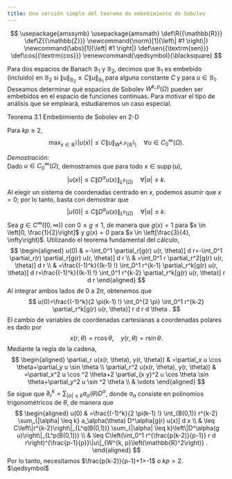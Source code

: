 ```yaml
---
title: Una versión simple del teorema de embebimiento de Sobolev
---
```

::: {.hidden}
$$
\usepackage{amssymb}
\usepackage{amsmath}
\def\R{{\mathbb{R}}}
\def\Z{{\mathbb{Z}}}
\newcommand{\norm}[1]{\left\| #1 \right\|}
\newcommand{\abs}[1]{\left| #1 \right|}
\def\sen{{\textrm{sen}}}
\def\cos{{\textrm{cos}}}
\renewcommand{\qedsymbol}{\blacksquare}
$$
:::


Para dos espacios de Banach $\mathbb{B}_1$ y $\mathbb{B}_2$, decimos que $\mathbb{B}_1$ es embebido (incluido) en $\mathbb{B}_2$ si $\|u\|_{\mathbb{B}_2} \leq C\|u\|_{\mathbb{B}_1}$ para alguna constante $C$ y para $u \in \mathbb{B}_1$. Deseamos determinar qué espacios de Sobolev $W^{k, p}(\Omega)$ pueden ser embebidos en el espacio de funciones continuas. Para motivar el tipo de análisis que se empleará, estudiaremos un caso especial.

:::{.theorembox}

::::{.theorembox-header}
:::::{.theorembox-icon}
:::::
Teorema 3.1 Embebimiento de Sobolev en 2-D
::::

::::{.theorembox-body}

Para $k p \geq 2$,
$$
\max _{x \in \mathbb{R}^2}|u(x)| \leq C\|u\|_{W^{k, p}\left(\mathbb{R}^2\right)} \quad \forall u \in C_0^{\infty}(\Omega) .
$$

::::

:::

*Demostración:*  
Dado $u \in C_0^{\infty}(\Omega)$, demostramos que para todo $x \in \operatorname{supp}(u)$,
    $$
    |u(x)| \leq C\left\|D^\alpha u(x)\right\|_{L^p(\Omega)} \quad \forall|\alpha| \leq k .
    $$
    Al elegir un sistema de coordenadas centrado en $x$, podemos asumir que $x=0$; por lo tanto, basta con demostrar que
    $$
    |u(0)| \leq C\left\|D^\alpha u(x)\right\|_{L^p(\Omega)} \quad \forall|\alpha| \leq k .
    $$
    Sea $g \in C^{\infty}([0, \infty))$ con $0 \leq g \leq 1$, de manera que $g(x)=1$ para $x \in \left[0, \frac{1}{2}\right]$ y $g(x)=0$ para $x \in \left[\frac{3}{4}, \infty\right)$.
    Utilizando el teorema fundamental del cálculo,
    $$
    \begin{aligned}
    u(0) & =-\int_0^1 \partial_r[g(r) u(r, \theta)] d r=-\int_0^1 \partial_r(r) \partial_r[g(r) u(r, \theta)] d r \\
    & =\int_0^1 r \partial_r^2[g(r) u(r, \theta)] d r \\
    & =\frac{(-1)^k}{(k-1) !} \int_0^1 r^{k-1} \partial_r^k[g(r) u(r, \theta)] d r=\frac{(-1)^k}{(k-1) !} \int_0^1 r^{k-2} \partial_r^k[g(r) u(r, \theta)] r d r
    \end{aligned}
    $$
    Al integrar ambos lados de 0 a $2 \pi$, obtenemos que
    $$
    u(0)=\frac{(-1)^k}{2 \pi(k-1) !} \int_0^{2 \pi} \int_0^1 r^{k-2} \partial_r^k[g(r) u(r, \theta)] r d r d \theta .
    $$
    El cambio de variables de coordenadas cartesianas a coordenadas polares es dado por
    $$
    x(r, \theta)=r \cos \theta, \quad y(r, \theta)=r \sin \theta .
    $$
    Mediante la regla de la cadena,
    $$
    \begin{aligned}
    \partial_r u(x(r, \theta), y(r, \theta)) & =\partial_x u \cos \theta+\partial_y u \sin \theta \\
    \partial_r^2 u(x(r, \theta), y(r, \theta)) & =\partial_x^2 u \cos ^2 \theta+2 \partial_{x y}^2 u \cos \theta \sin \theta+\partial_y^2 u \sin ^2 \theta \\
    & \vdots
    \end{aligned}
    $$
    Se sigue que $\partial_r^k=\sum_{|\alpha| \leq k} a_\alpha(\theta) D^\alpha$, donde $a_\alpha$ consiste en polinomios trigonométricos de $\theta$, de manera que
    $$
    \begin{aligned}
    u(0) & =\frac{(-1)^k}{2 \pi(k-1) !} \int_{B(0,1)} r^{k-2} \sum_{|\alpha| \leq k} a_\alpha(\theta) D^\alpha[g(r) u(x)] d x \\
    & \leq C\left\|r^{k-2}\right\|_{L^q(B(0,1))} \sum_{|\alpha| \leq k}\left\|D^\alpha(g u)\right\|_{L^p(B(0,1))} \\
    & \leq C\left(\int_0^1 r^{\frac{p(k-2)}{p-1}} r d r\right)^{\frac{p-1}{p}}\|u\|_{W^{k, p}\left(\mathbb{R}^2\right)} .
    \end{aligned}
    $$
    Por lo tanto, necesitamos $\frac{p(k-2)}{p-1}+1>-1$ o $k p>2$. $\qedsymbol$